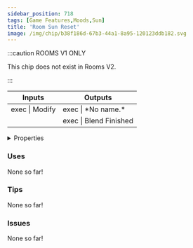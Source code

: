 ```yaml
---
sidebar_position: 718
tags: [Game Features,Moods,Sun]
title: 'Room Sun Reset'
image: /img/chip/b38f186d-67b3-44a1-8a95-120123ddb182.svg
---
```




:::caution ROOMS V1 ONLY
    
This chip does not exist in Rooms V2.

:::


<IChip uuid="b38f186d-67b3-44a1-8a95-120123ddb182"/>

<table><thead><tr><th>Inputs</th><th>Outputs</th></tr></thead><tbody><tr><td>exec | Modify</td><td>exec | *No name.*</td></tr><tr><td /><td>exec | Blend Finished</td></tr></tbody></table>

<details>
  <summary>Properties</summary>
  <div>
    <div>
    <table>
      <tbody>
        <tr>
          <td>Is beta required?</td>
          <td>No</td>
        </tr>
        <tr>
          <td>Is chip a trolling risk?</td>
          <td>No</td>
        </tr>
        <tr>
          <td>Is chip a role assignment risk?</td>
          <td>No</td>
        </tr>
        <tr>
          <td>Chip UUID</td>
          <td>b38f186d-67b3-44a1-8a95-120123ddb182</td>
        </tr>
        <tr>
          <td>Room availability</td>
          <td>Rooms V1 only</td>
        </tr>
      </tbody>
    </table>
    </div>
  </div>
</details>

### Uses

None so far!

### Tips

None so far!

### Issues

None so far!
